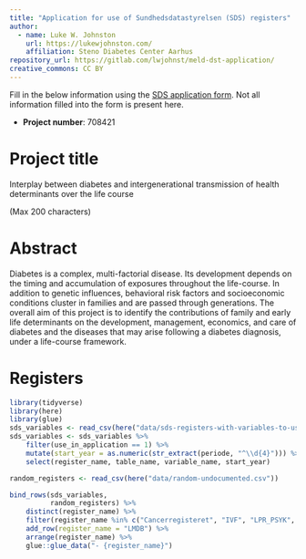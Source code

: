 ```yaml
---
title: "Application for use of Sundhedsdatastyrelsen (SDS) registers"
author:
  - name: Luke W. Johnston
    url: https://lukewjohnston.com/
    affiliation: Steno Diabetes Center Aarhus
repository_url: https://gitlab.com/lwjohnst/meld-dst-application/
creative_commons: CC BY
---
```


Fill in the below information using the [SDS application
form](https://ds.sst.dk/ds2010/Forskerservice_CRM2/Forskerservice.aspx).
Not all information filled into the form is present here.

-   **Project number**: 708421

# Project title

Interplay between diabetes and intergenerational transmission of health
determinants over the life course

(Max 200 characters)

# Abstract

Diabetes is a complex, multi-factorial disease. Its development depends
on the timing and accumulation of exposures throughout the life-course.
In addition to genetic influences, behavioral risk factors and
socioeconomic conditions cluster in families and are passed through
generations. The overall aim of this project is to identify the
contributions of family and early life determinants on the development,
management, economics, and care of diabetes and the diseases that may
arise following a diabetes diagnosis, under a life-course framework.

# Registers

```r
library(tidyverse)
library(here)
library(glue)
sds_variables <- read_csv(here("data/sds-registers-with-variables-to-use.csv"))
sds_variables <- sds_variables %>% 
    filter(use_in_application == 1) %>% 
    mutate(start_year = as.numeric(str_extract(periode, "^\\d{4}"))) %>% 
    select(register_name, table_name, variable_name, start_year)

random_registers <- read_csv(here("data/random-undocumented.csv"))
```

```r
bind_rows(sds_variables,
          random_registers) %>%
    distinct(register_name) %>% 
    filter(register_name %in% c("Cancerregisteret", "IVF", "LPR_PSYK", "DRG", "PLH", "RUKS")) %>% 
    add_row(register_name = "LMDB") %>% 
    arrange(register_name) %>% 
    glue::glue_data("- {register_name}")
```
